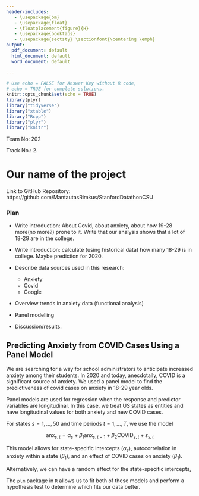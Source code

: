 ```yaml
---
header-includes:
   - \usepackage{bm}
   - \usepackage{float}
   - \floatplacement{figure}{H}
   - \usepackage{booktabs}
   - \usepackage{sectsty} \sectionfont{\centering \emph}
output:
  pdf_document: default
  html_document: default
  word_document: default
 
---
```

\newcommand\btheta{\mbox{\boldmath${\theta}$}}

```r
# Use echo = FALSE for Answer Key without R code, 
# echo = TRUE for complete solutions.
knitr::opts_chunk$set(echo = TRUE)
library(plyr)
library("tidyverse")
library("xtable")
library("Rcpp")
library("plyr")
library("knitr")
```

Team No: 202

Track No.: 2. 

# Our name of the project

Link to GitHub Repository: https://github.com/MantautasRimkus/StanfordDatathonCSU


### Plan

* Write introduction: About Covid, about anxiety, about how 19-28 more(no more?) prone to it. Write that our analysis shows that a lot of 18-29 are in the college. 

* Write introduction: calculate (using historical data) how many 18-29 is in college. Maybe prediction for 2020. 
* Describe data sources used in this research:
   - Anxiety
   - Covid
   - Google

* Overview trends in anxiety data (functional analysis)

* Panel modelling 

* Discussion/results. 

## Predicting Anxiety from COVID Cases Using a Panel Model

We are searching for a way for school administrators to anticipate increased anxiety among their students. In 2020 and today, anecdotally, COVID is a significant source of anxiety. We used a panel model to find the predictiveness of covid cases on anxiety in 18-29 year olds.

Panel models are used for regression when the response and predictor variables are longitudinal. In this case, we treat US states as entities and have longitudinal values for both anxiety and new COVID cases.

For states $s=1,\dots, 50$ and time periods $t=1,\dots,T$, we use the model

$$
\mbox{anx}_{s,t} = \alpha_s + \beta_1 \mbox{anx}_{s,t-1} + \beta_2 \mbox{COVID}_{s,t} + \varepsilon_{s,t}
$$

This model allows for state-specific intercepts ($\alpha_s$), autocorrelation in anxiety within a state ($\beta_1$), and an effect of COVID cases on anxiety ($\beta_1$).

Alternatively, we can have a random effect for the state-specific intercepts,
\begin{align*}
\mbox{anx}_{s,t} &= \alpha + a_s + \beta_1 \mbox{anx}_{s,t-1} + \beta_2 \mbox{COVID}_{s,t} + \varepsilon_{s,t} \\
a_s &\sim N(0, \sigma^2_a)
\end{align*}

The `plm` package in `R` allows us to fit both of these models and perform a hypothesis test to determine which fits our data better.